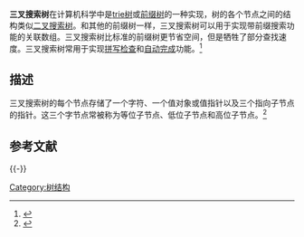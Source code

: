 {{NoteTA
|G1 = IT
}}
'''三叉搜索树'''在计算机科学中是[[trie树|trie树]]或[[前缀树|前缀树]]的一种实现，树的各个节点之间的结构类似[[二叉搜索树|二叉搜索树]]。和其他的前缀树一样，三叉搜索树可以用于实现带前缀搜索功能的关联数组。三叉搜索树比标准的前缀树更节省空间，但是牺牲了部分查找速度。三叉搜索树常用于实现[[拼写检查|拼写检查]]和[[自动完成|自动完成]]功能。<ref>{{cite book|url=https://books.google.com.hk/books?id=0klz4i-wagAC&pg=PA250&dq=Ternary+search+tree&hl=zh-CN&output=html_text&sa=X&ei=8QbPVPODD-rdsATY4oLACg&ved=0CBsQ6AEwAA|title=Advances in Computers: Parallel, Distributed, and Pervasive Computing|author=A. R. Hurson，Marvin Zelkowitz|publisher=Academic Press|year=2005|isbn=9780120121632|access-date=2015-02-02|archive-date=2016-03-04|archive-url=https://web.archive.org/web/20160304102825/https://books.google.com.hk/books?id=0klz4i-wagAC&pg=PA250&dq=Ternary+search+tree&hl=zh-CN&output=html_text&sa=X&ei=8QbPVPODD-rdsATY4oLACg&ved=0CBsQ6AEwAA|dead-url=no}}</ref>

==描述==
三叉搜索树的每个节点存储了一个字符、一个值对象或值指针以及三个指向子节点的指针。这三个字节点常被称为等位子节点、低位子节点和高位子节点。<ref name="ostrov">{{cite web|last=Ostrovsky|first=Igor|title=Efficient auto-complete with a ternary search tree|url=http://igoro.com/archive/efficient-auto-complete-with-a-ternary-search-tree/|accessdate=2015-02-02|archive-date=2015-02-07|archive-url=https://web.archive.org/web/20150207015742/http://igoro.com/archive/efficient-auto-complete-with-a-ternary-search-tree/|dead-url=no}}</ref>
==参考文献==
{{reflist}}
{{-}}
{{计算机科学中的树}}

[[Category:树结构|Category:树结构]]